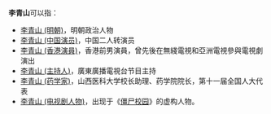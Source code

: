 '''李青山'''可以指：
* [[李青山_(明朝)|李青山 (明朝)]]，明朝政治人物
* [[李青山_(中国演员)|李青山 (中国演员)]]，中国二人转演员
* [[李青山_(香港演員)|李青山 (香港演員)]]，香港前男演員，曾先後在無綫電視和亞洲電視參與電視劇演出
* [[李青山_(主持人)|李青山 (主持人)]]，廣東廣播電視台节目主持
* [[李青山_(药学家)|李青山 (药学家)]]，山西医科大学校长助理、药学院院长，第十一届全国人大代表
* [[僵尸校园|李青山 (电视剧人物)]]，出现于《[[僵尸校园|僵尸校园]]》的虚构人物。
{{disambig|Q青山|cat=三字李姓人名消歧义}}
